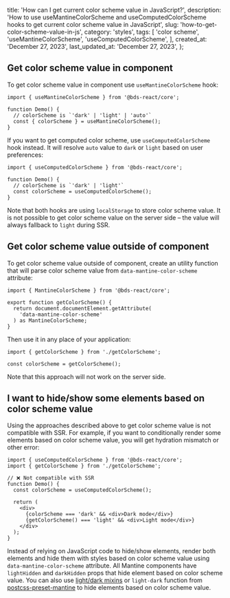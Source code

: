 
  title: 'How can I get current color scheme value in JavaScript?',
  description:
    'How to use useMantineColorScheme and useComputedColorScheme hooks to get current color scheme value in JavaScript',
  slug: 'how-to-get-color-scheme-value-in-js',
  category: 'styles',
  tags: [
    'color scheme',
    'useMantineColorScheme',
    'useComputedColorScheme',
  ],
  created_at: 'December 27, 2023',
  last_updated_at: 'December 27, 2023',
};


## Get color scheme value in component

To get color scheme value in component use `useMantineColorScheme` hook:

```tsx
import { useMantineColorScheme } from '@bds-react/core';

function Demo() {
  // colorScheme is `'dark' | 'light' | 'auto'`
  const { colorScheme } = useMantineColorScheme();
}
```

If you want to get computed color scheme, use `useComputedColorScheme` hook instead.
It will resolve `auto` value to `dark` or `light` based on user preferences:

```tsx
import { useComputedColorScheme } from '@bds-react/core';

function Demo() {
  // colorScheme is `'dark' | 'light'`
  const colorScheme = useComputedColorScheme();
}
```

Note that both hooks are using `localStorage` to store color scheme value.
It is not possible to get color scheme value on the server side – the value
will always fallback to `light` during SSR.

## Get color scheme value outside of component

To get color scheme value outside of component, create an utility function
that will parse color scheme value from `data-mantine-color-scheme` attribute:

```tsx
import { MantineColorScheme } from '@bds-react/core';

export function getColorScheme() {
  return document.documentElement.getAttribute(
    'data-mantine-color-scheme'
  ) as MantineColorScheme;
}
```

Then use it in any place of your application:

```tsx
import { getColorScheme } from './getColorScheme';

const colorScheme = getColorScheme();
```

Note that this approach will not work on the server side.

## I want to hide/show some elements based on color scheme value

Using the approaches described above to get color scheme value is not compatible with SSR.
For example, if you want to conditionally render some elements based on color scheme value,
you will get hydration mismatch or other error:

```tsx
import { useComputedColorScheme } from '@bds-react/core';
import { getColorScheme } from './getColorScheme';

// ❌ Not compatible with SSR
function Demo() {
  const colorScheme = useComputedColorScheme();

  return (
    <div>
      {colorScheme === 'dark' && <div>Dark mode</div>}
      {getColorScheme() === 'light' && <div>Light mode</div>}
    </div>
  );
}
```

Instead of relying on JavaScript code to hide/show elements,
render both elements and hide them with styles based on color scheme value
using `data-mantine-color-scheme` attribute. All Mantine components have
`lightHidden` and `darkHidden` props that hide element based on color scheme value.
You can also use [light/dark mixins](https://mantine.dev/theming/color-schemes/#color-scheme-value-caveats)
or `light-dark` function from [postcss-preset-mantine](https://mantine.dev/styles/postcss-preset/)
to hide elements based on color scheme value.

<Demo data={HideShowColorScheme} />
